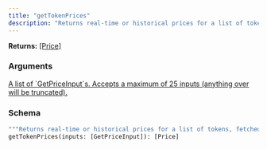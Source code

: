 ```yaml
---
title: "getTokenPrices"
description: "Returns real-time or historical prices for a list of tokens, fetched in batches."
---
```


**Returns:** [[Price]](/api-reference/types/price)

### Arguments

<a href="/api-reference/types/getpriceinput">
  <ResponseField name="inputs" type="[GetPriceInput]">
    A list of `GetPriceInput`s. Accepts a maximum of 25 inputs (anything over will be truncated).
  </ResponseField>
</a>

### Schema


```graphql 
"""Returns real-time or historical prices for a list of tokens, fetched in batches."""
getTokenPrices(inputs: [GetPriceInput]): [Price]
```

